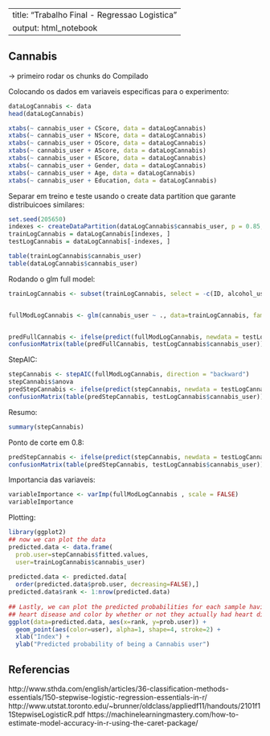 ----
title: "Trabalho Final - Regressao Logistica"
output: html_notebook
---

## Cannabis

-> primeiro rodar os chunks do Compilado

Colocando os dados em variaveis especificas para o experimento:

```r
dataLogCannabis <- data
head(dataLogCannabis)

```

```r
xtabs(~ cannabis_user + CScore, data = dataLogCannabis)
xtabs(~ cannabis_user + NScore, data = dataLogCannabis)
xtabs(~ cannabis_user + OScore, data = dataLogCannabis)
xtabs(~ cannabis_user + AScore, data = dataLogCannabis)
xtabs(~ cannabis_user + EScore, data = dataLogCannabis)
xtabs(~ cannabis_user + Gender, data = dataLogCannabis)
xtabs(~ cannabis_user + Age, data = dataLogCannabis)
xtabs(~ cannabis_user + Education, data = dataLogCannabis)
```


Separar em treino e teste usando o create data partition que garante distribuicoes similares:

```r
set.seed(205650)
indexes <- createDataPartition(dataLogCannabis$cannabis_user, p = 0.85, list = FALSE)
trainLogCannabis = dataLogCannabis[indexes, ]
testLogCannabis = dataLogCannabis[-indexes, ]
```

```r
table(trainLogCannabis$cannabis_user)
table(dataLogCannabis$cannabis_user)
```


Rodando o glm full model:
```r
trainLogCannabis <- subset(trainLogCannabis, select = -c(ID, alcohol_user, ecstasy_user, stimulating_user))


fullModLogCannabis <- glm(cannabis_user ~ ., data=trainLogCannabis, family = "binomial")


predFullCannabis <- ifelse(predict(fullModLogCannabis, newdata = testLogCannabis) >= 0.5, 1, 0)
confusionMatrix(table(predFullCannabis, testLogCannabis$cannabis_user))

```

StepAIC:

```r
stepCannabis <- stepAIC(fullModLogCannabis, direction = "backward")
stepCannabis$anova
predStepCannabis <- ifelse(predict(stepCannabis, newdata = testLogCannabis) >= 0.5, 1, 0)
confusionMatrix(table(predStepCannabis, testLogCannabis$cannabis_user))
```

Resumo:
```r
summary(stepCannabis)
```


Ponto de corte em 0.8:
```r
predStepCannabis <- ifelse(predict(stepCannabis, newdata = testLogCannabis) >= 0.3, 1, 0)
confusionMatrix(table(predStepCannabis, testLogCannabis$cannabis_user))

```


Importancia das variaveis: 
```r
variableImportance <- varImp(fullModLogCannabis , scale = FALSE)
variableImportance
```

Plotting:
```r
library(ggplot2)
## now we can plot the data
predicted.data <- data.frame(
  prob.user=stepCannabis$fitted.values,
  user=trainLogCannabis$cannabis_user)
 
predicted.data <- predicted.data[
  order(predicted.data$prob.user, decreasing=FALSE),]
predicted.data$rank <- 1:nrow(predicted.data)
 
## Lastly, we can plot the predicted probabilities for each sample having
## heart disease and color by whether or not they actually had heart disease
ggplot(data=predicted.data, aes(x=rank, y=prob.user)) +
  geom_point(aes(color=user), alpha=1, shape=4, stroke=2) +
  xlab("Index") +
  ylab("Predicted probability of being a Cannabis user")
```



## Referencias
http://www.sthda.com/english/articles/36-classification-methods-essentials/150-stepwise-logistic-regression-essentials-in-r/
http://www.utstat.toronto.edu/~brunner/oldclass/appliedf11/handouts/2101f11StepwiseLogisticR.pdf
https://machinelearningmastery.com/how-to-estimate-model-accuracy-in-r-using-the-caret-package/
